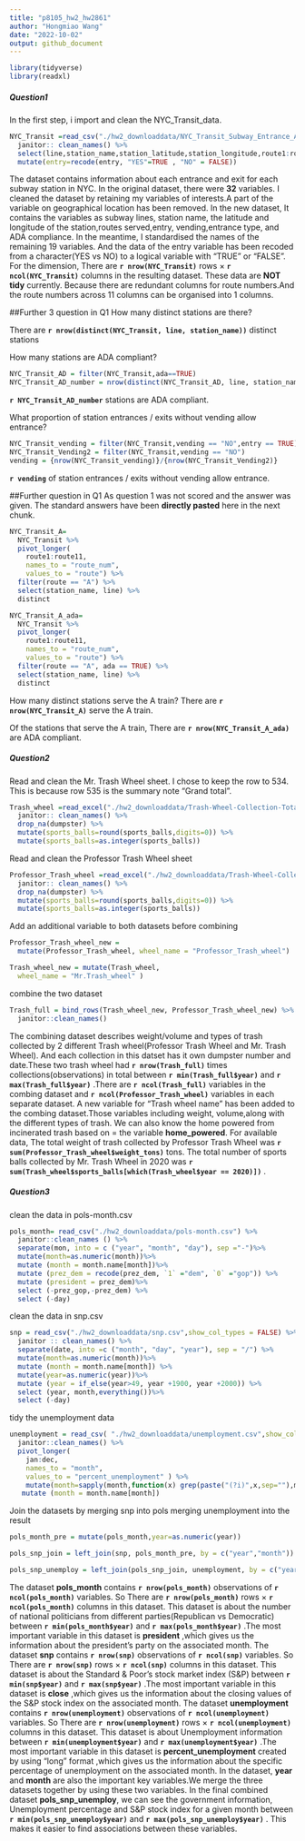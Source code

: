 ```yaml
---
title: "p8105_hw2_hw2861"
author: "Hongmiao Wang"
date: "2022-10-02"
output: github_document
---
```



```r
library(tidyverse)
library(readxl)
```

##### Question1 #####

In the first step, i import and clean the NYC_Transit_data.
```r
NYC_Transit =read_csv("./hw2_downloaddata/NYC_Transit_Subway_Entrance_And_Exit_Data.csv",col_types = cols(Route8 = "c", Route9 = "c", Route10 = "c", Route11 = "c")) %>% 
  janitor:: clean_names() %>% 
  select(line,station_name,station_latitude,station_longitude,route1:route11,entry,vending,entrance_type,ada) %>%
  mutate(entry=recode(entry, "YES"=TRUE , "NO" = FALSE))
```

The dataset contains information about each entrance and exit for each subway station in NYC. In the original dataset, there were **32** variables.
I cleaned the dataset by retaining my variables of interests.A part of the variable on geographical location has been removed.
In the new dataset, It contains the variables as subway lines, station name, the latitude and longitude of the station,routes served,entry, vending,entrance type, and ADA compliance. 
In the meantime, I standardised the names of the remaining 19 variables.
And the data of the entry variable has been recoded from a character(YES vs NO) to a logical variable with "TRUE" or "FALSE".
For the dimension, There are **`r nrow(NYC_Transit)`** rows × **`r ncol(NYC_Transit)`** columns in the resulting dataset. 
These data are **NOT tidy** currently. Because there are redundant columns for route numbers.And the route numbers across 11 columns can be organised into 1 columns.

##Further 3 question in Q1
How many distinct stations are there? 

There are **`r nrow(distinct(NYC_Transit, line, station_name))`** distinct stations


How many stations are ADA compliant?
```r
NYC_Transit_AD = filter(NYC_Transit,ada==TRUE)
NYC_Transit_AD_number = nrow(distinct(NYC_Transit_AD, line, station_name))
```
**`r NYC_Transit_AD_number`** stations are ADA compliant.


What proportion of station entrances / exits without vending allow entrance?
```r
NYC_Transit_vending = filter(NYC_Transit,vending == "NO",entry == TRUE)
NYC_Transit_Vending2 = filter(NYC_Transit,vending == "NO")
vending = {nrow(NYC_Transit_vending)}/{nrow(NYC_Transit_Vending2)}
```
**`r vending`**  of station entrances / exits without vending allow entrance.

##Further question in Q1
As question 1 was not scored and the answer was given. 
The standard answers have been **directly pasted** here in the next chunk.
```r
NYC_Transit_A=
  NYC_Transit %>% 
  pivot_longer(
    route1:route11,
    names_to = "route_num",
    values_to = "route") %>% 
  filter(route == "A") %>% 
  select(station_name, line) %>% 
  distinct

NYC_Transit_A_ada=
  NYC_Transit %>% 
  pivot_longer(
    route1:route11,
    names_to = "route_num",
    values_to = "route") %>% 
  filter(route == "A", ada == TRUE) %>% 
  select(station_name, line) %>% 
  distinct
```
How many distinct stations serve the A train? 
There are **`r nrow(NYC_Transit_A)`**  serve the A train.

Of the stations that serve the A train, There are **`r nrow(NYC_Transit_A_ada)`** are ADA compliant.




##### Question2 #####
Read and clean the Mr. Trash Wheel sheet.
I chose to keep the row to 534. 
This is because row 535 is the summary note "Grand total".
```r
Trash_wheel =read_excel("./hw2_downloaddata/Trash-Wheel-Collection-Totals-7-2020-2.xlsx",sheet = "Mr. Trash Wheel", range = "A2:N534",) %>% 
  janitor:: clean_names() %>% 
  drop_na(dumpster) %>% 
  mutate(sports_balls=round(sports_balls,digits=0)) %>% 
  mutate(sports_balls=as.integer(sports_balls))
```

Read and clean the Professor Trash Wheel sheet
```r
Professor_Trash_wheel =read_excel("./hw2_downloaddata/Trash-Wheel-Collection-Totals-7-2020-2.xlsx",sheet = "Professor Trash Wheel", range = "A2:N116") %>% 
  janitor:: clean_names() %>% 
  drop_na(dumpster) %>% 
  mutate(sports_balls=round(sports_balls,digits=0)) %>% 
  mutate(sports_balls=as.integer(sports_balls))
```


Add an additional variable to both datasets before combining
```r
Professor_Trash_wheel_new = 
  mutate(Professor_Trash_wheel, wheel_name = "Professor_Trash_wheel")

Trash_wheel_new = mutate(Trash_wheel,
  wheel_name = "Mr.Trash_wheel" )
```

combine the two dataset
```r
Trash_full = bind_rows(Trash_wheel_new, Professor_Trash_wheel_new) %>%
  janitor::clean_names() 
```


The combining dataset describes weight/volume and types of trash collected by 2 different Trash wheel(Professor Trash Wheel and Mr. Trash Wheel). And each collection in this datset has it own dumpster number and date.These two trash wheel had  **`r nrow(Trash_full)`** times collections(observations) in total between  **`r min(Trash_full$year)`**  and  **`r max(Trash_full$year)`** .There are **`r ncol(Trash_full)`** variables in the combing dataset and  **`r ncol(Professor_Trash_wheel)`** variables in each separate dataset. A new variable for “Trash wheel name” has been added to the combing dataset.Those variables including weight, volume,along with the different types of trash. We can also know the home powered from incinerated trash based on  = the variable **home_powered**. 
For available data, The total weight of trash collected by Professor Trash Wheel was **`r sum(Professor_Trash_wheel$weight_tons)`** tons.
The total number of sports balls collected by Mr. Trash Wheel in 2020 was **`r sum(Trash_wheel$sports_balls[which(Trash_wheel$year == 2020)])`**  .




##### Question3 #####
clean the data in pols-month.csv
```r
pols_month= read_csv("./hw2_downloaddata/pols-month.csv") %>% 
  janitor::clean_names () %>% 
  separate(mon, into = c ("year", "month", "day"), sep ="-")%>% 
  mutate(month=as.numeric(month))%>% 
  mutate (month = month.name[month])%>%
  mutate (prez_dem = recode(prez_dem, `1` ="dem", `0` ="gop")) %>% 
  mutate (president = prez_dem)%>% 
  select (-prez_gop,-prez_dem) %>% 
  select (-day)

```


clean the data in snp.csv
```r
snp = read_csv("./hw2_downloaddata/snp.csv",show_col_types = FALSE) %>% 
  janitor :: clean_names() %>% 
  separate(date, into =c ("month", "day", "year"), sep = "/") %>% 
  mutate(month=as.numeric(month))%>% 
  mutate (month = month.name[month]) %>% 
  mutate(year=as.numeric(year))%>% 
  mutate (year = if_else(year>49, year +1900, year +2000)) %>% 
  select (year, month,everything())%>% 
  select (-day) 
```

tidy the unemployment data
```r
unemployment = read_csv( "./hw2_downloaddata/unemployment.csv",show_col_types = FALSE ) %>% 
  janitor::clean_names() %>% 
  pivot_longer(
    jan:dec,
    names_to = "month",
    values_to = "percent_unemployment" ) %>%
    mutate(month=sapply(month,function(x) grep(paste("(?i)",x,sep=""),month.abb)))%>% 
   mutate (month = month.name[month]) 

```



Join the datasets by merging snp into pols
merging unemployment into the result
```r
pols_month_pre = mutate(pols_month,year=as.numeric(year))

pols_snp_join = left_join(snp, pols_month_pre, by = c("year","month"))

pols_snp_unemploy = left_join(pols_snp_join, unemployment, by = c("year", "month"))

```


The dataset **pols_month** contains **`r nrow(pols_month)`** observations of **`r ncol(pols_month)`**  variables. So There are **`r nrow(pols_month)`** rows × **`r ncol(pols_month)`** columns in this dataset. This dataset is about the number of national politicians from different parties(Republican vs Democratic) between  **`r min(pols_month$year)`**  and  **`r max(pols_month$year)`** .The most important variable in this dataset is **president** ,which gives us the information about the president's party on the associated month.
The dataset **snp** contains **`r nrow(snp)`** observations of **`r ncol(snp)`**  variables. So There are **`r nrow(snp)`** rows × **`r ncol(snp)`** columns in this dataset. This dataset is about the Standard & Poor’s stock market index (S&P) between  **`r min(snp$year)`**  and  **`r max(snp$year)`** .The most important variable in this dataset is **close** ,which gives us the information about the closing values of the S&P stock index on the associated month.
The dataset **unemployment** contains **`r nrow(unemployment)`** observations of **`r ncol(unemployment)`**  variables. So There are **`r nrow(unemployment)`** rows × **`r ncol(unemployment)`** columns in this dataset. This dataset is about Unemployment information between  **`r min(unemployment$year)`**  and  **`r max(unemployment$year)`** .The most important variable in this dataset is **percent_unemployment** created by using “long” format ,which gives us the information about the specific percentage of unemployment on the associated month.
In the dataset, **year** and **month** are also the important key variables.We merge the three datasets together by using these two variables.
In the final combined dataset **pols_snp_unemploy**, we can see the government information, Unemployment percentage and S&P stock index for a given month between  **`r min(pols_snp_unemploy$year)`**  and  **`r max(pols_snp_unemploy$year)`** . This makes it easier to find associations between these variables.